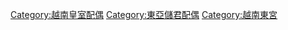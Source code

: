 [[Category:越南皇室配偶|Category:越南皇室配偶]]
[[Category:東亞儲君配偶|Category:東亞儲君配偶]]
[[Category:越南東宮|Category:越南東宮]]